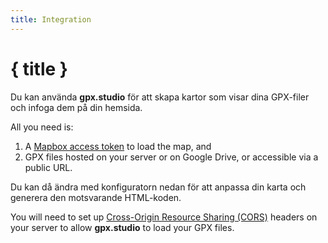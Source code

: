```yaml
---
title: Integration
---
```


<script>
</script>

# { title }

Du kan använda **gpx.studio** för att skapa kartor som visar dina GPX-filer och infoga dem på din hemsida.

All you need is:

1. A <a href="https://account.mapbox.com/auth/signup" target="_blank">Mapbox access token</a> to load the map, and
2. GPX files hosted on your server or on Google Drive, or accessible via a public URL.

Du kan då ändra med konfiguratorn nedan för att anpassa din karta och generera den motsvarande HTML-koden.

<DocsNote type="warning">

You will need to set up <a href="https://developer.mozilla.org/en-US/docs/Web/HTTP/CORS" target="_blank">Cross-Origin Resource Sharing (CORS)</a> headers on your server to allow <b>gpx.studio</b> to load your GPX files.

</DocsNote>

<EmbeddingPlayground />
